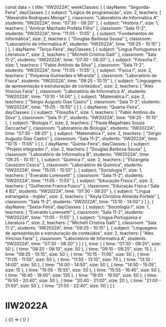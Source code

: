 const data = {
  title: "IIW2022A",
  weekClasses: [
    {
      dayName: "Segunda-Feira",
      dayClasses: [
        {
          subject: "Lógica de programação",
          size: 2,
          teachers: [
            "Alexandre Rodrigues Monge"
          ],
          classroom: "Laboratório de Informatica A",
          students: "IIW2022A",
          time: "07:30 - 08:20"
        },
        {
          subject: "História I",
          size: 1,
          teachers: [
            "Amilcar Machado Profeta Filho"
          ],
          classroom: "Sala 11-2",
          students: "IIW2022A",
          time: "11:05 - 11:55"
        },
        {
          subject: "Fundamentos de informática",
          size: 2,
          teachers: [
            "Douglas Barbosa Sousa"
          ],
          classroom: "Laboratório de Informatica A",
          students: "IIW2022A",
          time: "09:25 - 10:15"
        }
      ]
    },
    {
      dayName: "Terça-Feira",
      dayClasses: [
        {
          subject: "Língua Portuguesa e Literatura I",
          size: 2,
          teachers: [
            "Michelli Cristina Galli"
          ],
          classroom: "Sala 11-2",
          students: "IIW2022A",
          time: "07:30 - 08:20"
        },
        {
          subject: "Filosofia I",
          size: 1,
          teachers: [
            "Fabio Antônio da Silva"
          ],
          classroom: "Sala 11-2",
          students: "IIW2022A",
          time: "11:05 - 11:55"
        },
        {
          subject: "Física I",
          size: 2,
          teachers: [
            "Polyanna Guimarães e Miranda"
          ],
          classroom: "Laboratório de Física",
          students: "IIW2022A",
          time: "09:25 - 10:15"
        },
        {
          subject: "Linguagens de apresentação e estruturação de conteúdos",
          size: 2,
          teachers: [
            "Alex Vinicius Faria"
          ],
          classroom: "Laboratório de Informatica A",
          students: "IIW2022A",
          time: "13:10 - 14:00"
        },
        {
          subject: "Matemática I",
          size: 2,
          teachers: [
            "Sérgio Augusto Dias Castro"
          ],
          classroom: "Sala 11-2",
          students: "IIW2022A",
          time: "15:05 - 15:55"
        }
      ]
    },
    {
      dayName: "Quarta-Feira",
      dayClasses: [
        {
          subject: "Filosofia I",
          size: 1,
          teachers: [
            "Fabio Antônio da Silva"
          ],
          classroom: "Sala 11-2",
          students: "IIW2022A",
          time: "09:25 - 10:15"
        },
        {
          subject: "Biologia I",
          size: 2,
          teachers: [
            "Paula Magalhães Souza Deccache"
          ],
          classroom: "Laboratório de Biologia",
          students: "IIW2022A",
          time: "07:30 - 08:20"
        },
        {
          subject: "Matemática I",
          size: 2,
          teachers: [
            "Sérgio Augusto Dias Castro"
          ],
          classroom: "Sala 11-2",
          students: "IIW2022A",
          time: "10:15 - 11:05"
        }
      ]
    },
    {
      dayName: "Quinta-Feira",
      dayClasses: [
        {
          subject: "Projeto integrador I",
          size: 2,
          teachers: [
            "Douglas Barbosa Sousa"
          ],
          classroom: "Laboratório de Informatica B",
          students: "IIW2022A",
          time: "09:25 - 10:15"
        },
        {
          subject: "Química I",
          size: 2,
          teachers: [
            "Elizangela Cavazzini Cesca"
          ],
          classroom: "Laboratório de Química",
          students: "IIW2022A",
          time: "15:05 - 15:55"
        },
        {
          subject: "Sociologia I",
          size: 1,
          teachers: [
            "Everaldo Lorensetti"
          ],
          classroom: "Sala 11-2",
          students: "IIW2022A",
          time: "11:05 - 11:55"
        },
        {
          subject: "Educação Física I",
          size: 2,
          teachers: [
            "Guilherme Franca Fusco"
          ],
          classroom: "Educação Física / Sala 4 B2",
          students: "IIW2022A",
          time: "07:30 - 08:20"
        },
        {
          subject: "Lingua estrangeira - Inglês",
          size: 2,
          teachers: [
            "Keyla Christina Almeida Portela"
          ],
          classroom: "Sala 11-2",
          students: "IIW2022A",
          time: "13:10 - 14:00"
        }
      ]
    },
    {
      dayName: "Sexta-Feira",
      dayClasses: [
        {
          subject: "Sociologia I",
          size: 1,
          teachers: [
            "Everaldo Lorensetti"
          ],
          classroom: "Sala 11-2",
          students: "IIW2022A",
          time: "11:05 - 11:55"
        },
        {
          subject: "Língua Portuguesa e Literatura I",
          size: 2,
          teachers: [
            "Michelli Cristina Galli"
          ],
          classroom: "Sala 11-2",
          students: "IIW2022A",
          time: "09:25 - 10:15"
        },
        {
          subject: "Linguagens de apresentação e estruturação de conteúdos",
          size: 2,
          teachers: [
            "Alex Vinicius Faria"
          ],
          classroom: "Laboratório de Informatica A",
          students: "IIW2022A",
          time: "07:30 - 08:20"
        }
      ]
    }
  ],
  time: [
    {
      time: "07:30 - 08:20",
      size: 50
    },
    {
      time: "08:20 - 09:10",
      size: 50
    },
    {
      time: "09:10 - 09:25",
      size: 15
    },
    {
      time: "09:25 - 10:15",
      size: 50
    },
    {
      time: "10:15 - 11:05",
      size: 50
    },
    {
      time: "11:05 - 11:55",
      size: 50
    },
    {
      time: "11:55 - 13:10",
      size: 75
    },
    {
      time: "13:10 - 14:00",
      size: 50
    },
    {
      time: "14:00 - 14:50",
      size: 50
    },
    {
      time: "14:50 - 15:05",
      size: 15
    },
    {
      time: "15:05 - 15:55",
      size: 50
    },
    {
      time: "15:55 - 16:45",
      size: 50
    },
    {
      time: "16:45 - 19:00",
      size: 135
    },
    {
      time: "19:00 - 19:50",
      size: 50
    },
    {
      time: "19:50 - 20:40",
      size: 50
    },
    {
      time: "20:40 - 21:00",
      size: 20
    },
    {
      time: "21:00 - 21:50",
      size: 50
    },
    {
      time: "21:50 - 22:40",
      size: 50
    }
  ]
}

# IIW2022A

<div>
  {
    <BrowserOnly>
      {() => (
        <Grid
          title={data.title}
          weekClasses={data.weekClasses}
          time={data.time}
        />
      )}
    </BrowserOnly>
  }
</div>
